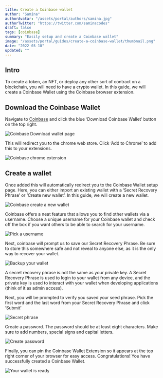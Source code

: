 ```yaml
---
title: Create a Coinbase wallet
author: "Samina"
authorAvatar: "/assets/portal/authors/samina.jpg"
authorTwitter: "https://twitter.com/saminacodes"
draft: false
tags: [coinbase]
summary: "Easily setup and create a Coinbase wallet"
image: "/assets/portal/guides/create-a-coinbase-wallet/thumbnail.png"
date: "2022-03-10"
updated: ""
---
```


## Intro

To create a token, an NFT, or deploy any other sort of contract on a blockchain, you will need to have a crypto wallet.
In this guide, we will create a Coinbase Wallet using the Coinbase browser extension. 
 
## Download the Coinbase Wallet

Navigate to [Coinbase](https://metamask.io/download.htm) and click the blue ‘Download Coinbase Wallet’ button on the top right.

![Coinbase Download wallet page](/assets/portal/guides/create-a-coinbase-wallet/1.png)

This will redirect you to the chrome web store. Click ‘Add to Chrome’ to add this to your extensions.

![Coinbase chrome extension](/assets/portal/guides/create-a-coinbase-wallet/2.png)

## Create a wallet

Once added this will automatically redirect you to the Coinbase Wallet setup page. Here, you can either import an existing wallet with a ‘Secret Recovery Phrase’ or ‘Create new wallet’. In this guide, we will create a new wallet.

![Coinbase create a new wallet](/assets/portal/guides/create-a-coinbase-wallet/3.png)

Coinbase offers a neat feature that allows you to find other wallets via a username. Choose a unique username for your Coinbase wallet and check off the box if you want others to be able to search for your username.

![Pick a username](/assets/portal/guides/create-a-coinbase-wallet/4.png)

Next, coinbase will prompt us to save our Secret Recovery Phrase. Be sure to store this somewhere safe and not reveal to anyone else, as it is the only way to recover your wallet.

![Backup your wallet](/assets/portal/guides/create-a-coinbase-wallet/5.png)

<MdxAlert>
A secret recovery phrase is not the same as your private key. A Secret Recovery Phrase is used to login to your wallet from any device, and the private key is used to interact with your wallet when developing applications (think of it as admin access).
</MdxAlert>

Next, you will be prompted to verify you saved your seed phrase. Pick the first word and the last word from your Secret Recovery Phrase and click ‘Submit’ 

![Secret phrase](/assets/portal/guides/create-a-coinbase-wallet/6.png)

Create a password. The password should be at least eight characters. Make sure to add numbers, special signs and capital letters.

![Create password](/assets/portal/guides/create-a-coinbase-wallet/7.png)

Finally, you can pin the Coinbase Wallet Extension so it appears at the top right corner of your browser for easy access. 
Congratulations! You have successfully created a Coinbase Wallet.

![Your wallet is ready](/assets/portal/guides/create-a-coinbase-wallet/8.png)